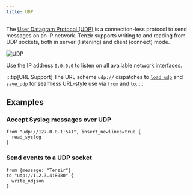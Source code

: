 ```yaml
---
title: UDP
---
```


The [User Datagram Protocol
(UDP)](https://en.wikipedia.org/wiki/User_Datagram_Protocol) is a
connection-less protocol to send messages on an IP network.  Tenzir supports
writing to and reading from UDP sockets, both in server (listening) and client
(connect) mode.

![UDP](udp.svg)

Use the IP address `0.0.0.0` to listen on all available network interfaces.

:::tip[URL Support]
The URL scheme `udp://` dispatches to
[`load_udp`](/reference/operators/load_udp) and
[`save_udp`](/reference/operators/save_udp) for seamless URL-style use via
[`from`](/reference/operators/from) and [`to`](/reference/operators/to).
:::

## Examples

### Accept Syslog messages over UDP

```tql
from "udp://127.0.0.1:541", insert_newlines=true {
  read_syslog
}
```

### Send events to a UDP socket

```tql
from {message: "Tenzir"}
to "udp://1.2.3.4:8080" {
  write_ndjson
}
```
